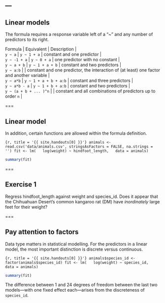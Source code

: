 ---
---

## Linear models

The formula requires a response variable left of a "~" and any number of predictors to its right.

| Formula                | Equivalent            | Description                                                                               |
| `y ~ a`                | `y ~ 1 + a`           | constant and one predictor                                                                |
| `y ~ -1 + a`           | `y ~ 0 + a`           | one predictor with no constant                                                            |
| `y ~ a + b`            | `y ~ 1 + a + b`       | constant and two predictors                                                               |
| `y ~ a:b`              |                       | constant and one predictor, the interaction of (at least) one factor and another variable |
| `y ~ a*b`              | `y ~ 1 + a + b + a:b` | constant and three predictors                                                             |
| `y ~ a*b - a`          | `y ~ 1 + b + a:b`     | constant and two predictors                                                               |
| `y ~ (a + b + ... )^n` |                       | constant and all combinations of predictors up to order `n`                               |

===

## Linear model

In addition, certain functions are allowed within the formula definition.

```{r, title = '{{ site.handouts[0] }}'}
animals <- read.csv('data/animals.csv', stringsAsFactors = FALSE, na.strings = '')
fit <- lm(
  log(weight) ~ hindfoot_length,
  data = animals)
```
```r
summary(fit)
```

===

## Exercise 1

Regress hindfoot_length against weight and species_id. Does it appear that the Chihuahuan Desert's common kangaroo rat (DM) have *inordinately* large feet for their weight?

===

## Pay attention to factors

Data type matters in statistical modelling. For the predictors in a linear model, the most important distinction is discrete versus continuous.

```{r, title = '{{ site.handouts[0] }}'}
animals$species_id <- factor(animals$species_id)
fit <- lm(
  log(weight) ~ species_id,
  data = animals)
```
```r
summary(fit)
```

The difference between 1 and 24 degrees of freedom between the last two models---with one fixed effect each---arises from the discreteness of `species_id`.
